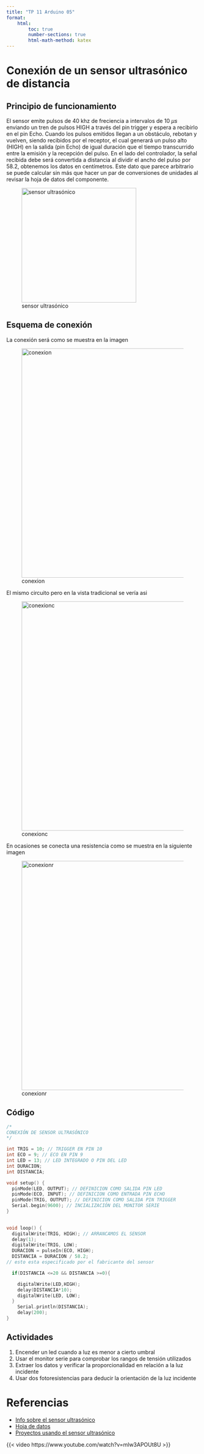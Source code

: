 ```yaml
---
title: "TP 11 Arduino 05"
format: 
    html: 
        toc: true
        number-sections: true
        html-math-method: katex
---
```


# Conexión de un sensor ultrasónico de distancia

## Principio de funcionamiento

El sensor emite pulsos de 40 khz de freciencia a intervalos de 10 $\mu s$ enviando un tren de pulsos HIGH a 
través del pin trigger y espera a recibirlo en el pin Echo.
Cuando los pulsos emitidos llegan a un obstáculo, rebotan y vuelven, siendo recibidos por el receptor, 
el cual generará un pulso alto (HIGH) en la salida (pin Echo) de igual duración que el tiempo transcurrido entre la emisión y la recepción del pulso.
En el lado del controlador, la señal recibida debe será convertida a distancia al dividir el ancho del pulso por 58.2, obtenemos los datos en centímetros.
Este dato que parece arbitrario se puede calcular sin más que hacer un par de conversiones de unidades al revisar la hoja de datos
del componente.


::: {.column-margin}

![sensor ultrasónico](sensor-ultrasonico.jpg){#fig-sensor1 width="300px"}

:::


## Esquema de conexión

La conexión será como se muestra en la imagen

![conexion](sensor-ultra-conexion.png){width="600px"}

El mismo circuito pero en la vista tradicional se vería asi

![conexionc](sensor-ultra-conexion-circ.png){width="600px"}

En ocasiones se conecta una resistencia como se muestra en la siguiente imagen

![conexionr](sensor-ultrasonico2.jpg){width="600px"}


## Código

```C++
/*
CONEXIÓN DE SENSOR ULTRASÓNICO
*/

int TRIG = 10; // TRIGGER EN PIN 10
int ECO = 9; // ECO EN PIN 9
int LED = 13; // LED INTEGRADO O PIN DEL LED
int DURACION; 
int DISTANCIA;

void setup() {
  pinMode(LED, OUTPUT); // DEFINICION COMO SALIDA PIN LED
  pinMode(ECO, INPUT); // DEFINICION COMO ENTRADA PIN ECHO
  pinMode(TRIG, OUTPUT); // DEFINICION COMO SALIDA PIN TRIGGER
  Serial.begin(9600); // INCIALIZACIÓN DEL MONITOR SERIE
}
 

void loop() {
  digitalWrite(TRIG, HIGH); // ARRANCAMOS EL SENSOR
  delay(1);
  digitalWrite(TRIG, LOW);
  DURACION = pulseIn(ECO, HIGH);
  DISTANCIA = DURACION / 58.2;
// esto esta especificado por el fabricante del sensor

  if(DISTANCIA <=20 && DISTANCIA >=0){

    digitalWrite(LED,HIGH);
    delay(DISTANCIA*10);
    digitalWrite(LED, LOW);
  }
	Serial.println(DISTANCIA);
	delay(200);
}

```

## Actividades

1. Encender un led cuando a luz es menor a cierto umbral
2. Usar el monitor serie para comprobar los rangos de tensión utilizados
3. Extraer los datos y verificar la proporcionalidad en relación a la luz incidente
4. Usar dos fotoresistencias para deducir la orientación de la luz incidente

# Referencias

- [Info sobre el sensor ultrasónico](https://www.hwlibre.com/hc-sr04/#Pinout_y_datasheets)
- [Hoja de datos](https://pdf1.alldatasheet.com/datasheet-pdf/view/1132203/ETC2/HC-SR04.html)
- [Proyectos usando el sensor ultrasónico](https://proyectosconarduino.com/sensores/sensor-de-distancia-hc-sr04/?expand_article=1)


{{< video https://www.youtube.com/watch?v=mlw3APOUt8U >}}
